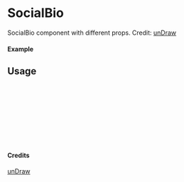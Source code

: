 
<Meta of={SocialBio} title="unDraw/SocialBio" />

# SocialBio

SocialBio component with different props.
Credit: [unDraw](https://undraw.co/illustrations)

#### Example

<Canvas of={SocialBio.Primary} />

## Usage

```ts
import { SocialBio } from "yadl-ui";

const Example = () => {
  return (
      <SocialBio />
  );
};

export default Example;
```

#### Credits
[unDraw](https://undraw.co/illustrations)
